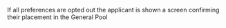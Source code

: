 If all preferences are opted out the applicant is shown a screen confirming their placement in the General Pool
